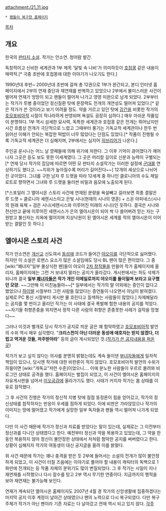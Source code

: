 attachment:/21_11.jpg

 * [http://www.elyasion.com/ 팬들이 복구한 홈페이지]

[[목차]]
== 개요 ==
한국의 [[판타지 소설]]. 작가는 안소연. 청어람 발간.

독창적이고 신비한 세계관과 1부 제목 '달빛 속 나비'가 의미하듯이 [[호접몽]] 같은 내용이 매력적.[* 극중 초반에 호접몽에 대한 이야기가 나오기도 한다.]

1990년대 후반~ 2000년대 초반에 걸쳐 총 12권으로 1부가 완간되고, 본디 인터넷 홈페이지에서 2부의 연재 중단과 재연재를 반복하고 있었으나 2부에서 불미스러운 사건이 벌어져 연재가 엉망이 되고 팬들이 떨어져 나가고 영영 미완으로 남게 되었다. 2부부터는 작가가 투병 중이었던 정신질환 탓에 문장력도 전개의 개연성도 떨어져 있었다.[* 같은 작가가 쓴 것이라고 보기 어려울 정도. 약을 거르고 있던 탓에 [[강간]]을 비롯한 작가의 [[호모포비아]]적 시점이 적나라하게 반영되며 욕설도 굉장히 심하다.] 매우 아쉬운 작품임이 분명하다. 1부 역시 섬세한 묘사력, 독특한 세계관과 호접몽 같은 전개는 뛰어났지만 시간 흐름상 전개가 극단적으로 느렸고 그때부터 풍기는 기독교적 세계관이나 한두 번 읽어선 이해가 안되는 복잡한 떡밥이 너무 많았다는 단점도 있었다.[* 작품이 진행될 수록 기독교적 세계관은 더 심해지며, 2부에서는 심지어 [[히브리어]]가 나온다.]

주인공 윤시나는 어느 날 깡패들에 의해 위기에 처한다. 그 이후 기억이 끊어졌다가 깨어나자 그곳은 듣도 보도 못한 이세계였다. 그 곳은 머리칼 길이로 신분과 능력이 구별되는[* 연재 당시 작가의 잡담에 따르면 어떤 모 판타지 소설작가는 이러한 설정에 [[군대]]를 연상하기도 했다고. ~~지위가 높아질수록 머리가 길어진다~~] 12개의 세상으로 나뉘어진 곳이었다. 그녀를 구한 남자 루 드랫을 따라 12세계 중 하나인 클로니아의 수도 제일로트로 향하면서 그녀와 루 드랫을 둘러싼 비밀과 음모에 노출되게 된다.

[*스포일러 그 엘야시온 스토리 사건에 연재된 분량을 욕설빼고 걸러보면 최종 결말은 루 드랫 = 클로니아 세렌시스이고 은빛 시나(현재의 시나의 영혼) + 스온 아피네스(시나의 원래 육체 = 검은 시나(세렌시스와 이루어진 미래의 시나))인 듯하다. 결국은 시나와 천신만고 끝에 이루어진 세렌시스가 은의 엘야시온이 되어 싹 다 쓸어버려 믿는 자는 구원받고 불신자는 지옥에 떨어지며 지상낙원이 된 엘야시온 세계를 적의 엘야시온이 이어받는 결말인 듯 하다.]
== 엘야시온 스토리 사건 ==
작가 안소연은 [[개신교]] 신도여서 [[동성애]] 코드가 들어간 [[야오이]]를 극단적으로 싫어했다. 하지만 이 소설은 로맨스 요소가 많은 소설임에도 당시 BL 팬이 많은 편이었다. 그 중 [wiki:"폐녀자"일부 몰상식한 팬]들이 야오이 [[2차 창작]]물을 만들어 작가 홈페이지에 올리자, 홈페이지에는 그런 거 보내지 말라는 공지가 올라갔다. 게시판에서는 하도 삭제가 되니까 결국 '''일부 [[폐녀자]]들은 작가 개인 이메일로까지 야오이를 들이밀며 보라고 요구했던 모양.''' ~~그만해 이 미친놈들아~~[* 일부에서는 작가의 말 이외에는 증인이 없다고 했었으나 [[하이텔]] 시절부터 그런 사람들 많았다는 증언들이 나오면서 아님이 밝혀졌다. 실제로 PC 통신 시절부터 게시판 물 흐린다고 질색하는 사람들이 많았다.] 자제해달라는 공지를 몇 번이고 올리던 작가는 이 사태에 결국 폭발해 험한 내용의 공지를 적었다. ~~자기들 취향존중을 외치면서 정작 다른 사람의 취향은 존중못한 사례가 걸작을 망쳤다~~

그러나 이것과 별개로 당시 작가가 공지로 띄운 글은 꽤 험악하였고 [[호모포비아]]적 발언의 수위 역시 매우 심각했다. "'''크리스천이 아닌 더러운 동성애 애호자는 받지 않겠다, 더럽고 역겨운 것들, 저주받아라'''" 등의 글이 게시되었던 것.([http://archsage.egloos.com/746275/ 작가가 쓴 공지내용을 퍼온 곳])

작가가 보고 싶지 않다는 의사를 분명히 밝혔는데도 계속 들이댄 [[부녀자]]들에게 일차적 책임이 있으나, 당시엔 작가에 대한 비판론이 적지 않았다. 호모포비아적 발언의 수위가 하필이면 [wiki:"개독교"저런 수준]이었으니…. 이에 분노한 사람들이 우르르 몰려와 비로그인 상태로 공격을 했다. 홈페이지는 벌집이 되었고, 이 사건이 엘야시온 홈페이지의 자유게시판을 넘어서 [[이오공감]]에 올라가기도 했다. 사태가 커지자 작가는 몸 상태를 이유로 잠적했다.

그 후 사건의 진행은 작가의 정신적 지병 탓에 점점 동정론이 힘을 얻어갔고, 작가의 정신상태를 참작하자는 반응이 우세를 점하게 되었다. 이에 비판은 가라앉았으나 작가의 이미지는 땅에 떨어졌고 작가에게 실망한 일부 독자들과 팬들 역시 떨어져 나가게 되었다.

다만 이 사건 때문에 작가가 정신과 치료를 받았다는 말이 있는데, 실제로는 그 이전부터 정신과를 다니던 상태였다고 한다. 예전부터 정신과 약을 복용하고 있었는데, 그 약을 한동안 복용하지 않아 정신이 불안정한 상태에서 저처럼 험악한 공지를 써버렸다고 한다. 상황이 심해지자 작가의 여동생이 대신 공지글을 올려 이를 밝혔다.

위 사건 때문에 작가는 꽤나 충격을 받은 듯 2부에 들어서는 소설의 전개가 많이 불안정하게 되었고, 이 사건이 터질 즈음에는 이야기로 풀어야 할 내용이 캐릭터의 독백으로 1화만에 전개되는 등 작품 자체의 분위기도 많이 변질되었다. 그 후 작가는 시일이 지나 재연재를 시작했으나 다시 잠수를 탔고 2부 역시 무기한 연중이다. 지금까지의 행적을 보아 재연재는 불가능해 보인다.

연재가 계속되던 엘야시온 홈페이지도 2007년 4월 경 작가의 신앙생활에 집중하겠다는 마지막 공지 이후 계정이 날아간 상태였으나 팬의 노력으로 다시 복구되었다. 다만 복구 주체가 작가가 아닌 팬이라 기존 자료는 다 날아갔고 연재 역시 되고 있지 않다.
[[각주]]
